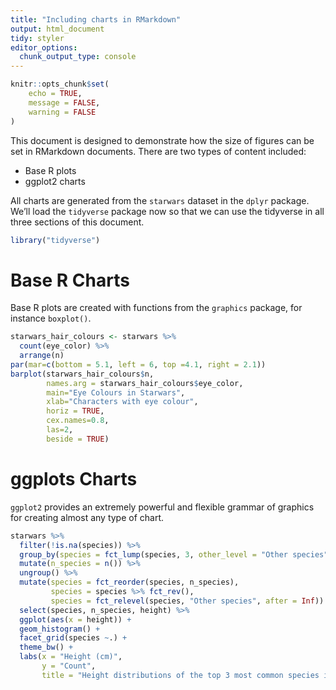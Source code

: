 ```yaml
---
title: "Including charts in RMarkdown"
output: html_document
tidy: styler
editor_options: 
  chunk_output_type: console
---
```


```r
knitr::opts_chunk$set(
	echo = TRUE,
	message = FALSE,
	warning = FALSE
)
```

This document is designed to demonstrate how the size of figures can be set in RMarkdown documents. There are two types of content included:

- Base R plots
- ggplot2 charts

All charts are generated from the `starwars` dataset in the `dplyr` package. We'll load the `tidyverse` package now so that we can use the tidyverse in all three sections of this document.

```r
library("tidyverse")
```

# Base R Charts

Base R plots are created with functions from the `graphics` package, for instance `boxplot()`.

```r
starwars_hair_colours <- starwars %>%
  count(eye_color) %>%
  arrange(n)
par(mar=c(bottom = 5.1, left = 6, top =4.1, right = 2.1))
barplot(starwars_hair_colours$n,
        names.arg = starwars_hair_colours$eye_color,
        main="Eye Colours in Starwars", 
        xlab="Characters with eye colour",
        horiz = TRUE,
        cex.names=0.8,
        las=2,
        beside = TRUE)
```

# ggplots Charts

`ggplot2` provides an extremely powerful and flexible grammar of graphics for creating almost any type of chart.

```r
starwars %>%
  filter(!is.na(species)) %>%
  group_by(species = fct_lump(species, 3, other_level = "Other species")) %>%
  mutate(n_species = n()) %>%
  ungroup() %>%
  mutate(species = fct_reorder(species, n_species),
         species = species %>% fct_rev(),
         species = fct_relevel(species, "Other species", after = Inf)) %>%
  select(species, n_species, height) %>%
  ggplot(aes(x = height)) +
  geom_histogram() +
  facet_grid(species ~.) +
  theme_bw() +
  labs(x = "Height (cm)",
       y = "Count",
       title = "Height distributions of the top 3 most common species in Starwars")
```

